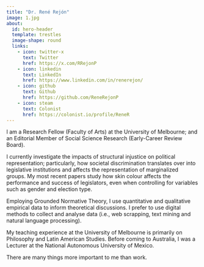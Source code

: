 ```yaml
---
title: "Dr. René Rejón"
image: 1.jpg
about:
  id: hero-header
  template: trestles
  image-shape: round
  links:
    - icon: twitter-x
      text: Twitter
      href: https://x.com/RRejonP
    - icon: linkedin
      text: LinkedIn
      href: https://www.linkedin.com/in/renerejon/
    - icon: github
      text: Github
      href: https://github.com/ReneRejonP
    - icon: steam
      text: Colonist
      href: https://colonist.io/profile/ReneR
---
```


I am a Research Fellow (Faculty of Arts) at the University of Melbourne; and an Editorial Member of Social Science Research (Early-Career Review Board).

I currently investigate the impacts of structural injustice on political representation; particularly, how societal discrimination translates over into legislative institutions and affects the representation of marginalized groups. My most recent papers study how skin colour affects the performance and success of legislators, even when controlling for variables such as gender and election type.

Employing Grounded Normative Theory, I use quantitative and qualitative empirical data to inform theoretical discussions. I prefer to use digital methods to collect and analyse data (i.e., web scrapping, text mining and natural language processing).

My teaching experience at the University of Melbourne is primarily on Philosophy and Latin American Studies. Before coming to Australia, I was a Lecturer at the National Autonomous University of Mexico.

There are many things more important to me than work.
